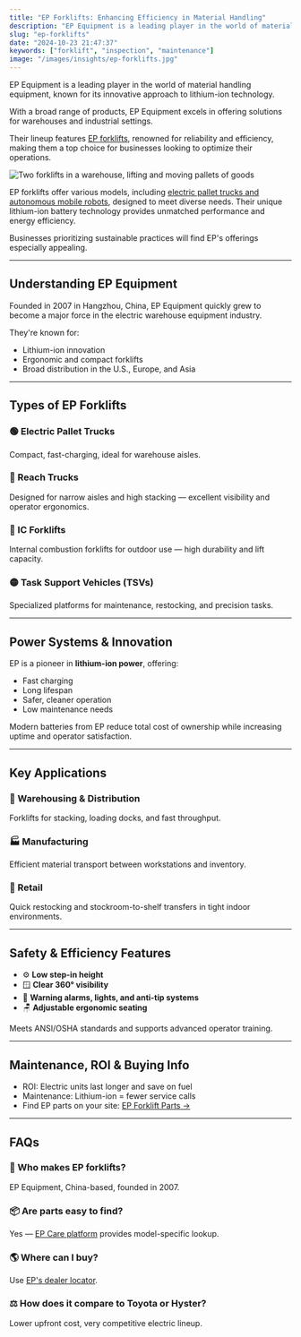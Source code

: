 ```yaml
---
title: "EP Forklifts: Enhancing Efficiency in Material Handling"
description: "EP Equipment is a leading player in the world of material handling equipment, known for its innovative approach to lithium-ion technology."
slug: "ep-forklifts"
date: "2024-10-23 21:47:37"
keywords: ["forklift", "inspection", "maintenance"]
image: "/images/insights/ep-forklifts.jpg"
---
```


EP Equipment is a leading player in the world of material handling equipment, known for its innovative approach to lithium-ion technology.

With a broad range of products, EP Equipment excels in offering solutions for warehouses and industrial settings.

Their lineup features [EP forklifts](https://translift-bendi.co.uk/ep-equipment/), renowned for reliability and efficiency, making them a top choice for businesses looking to optimize their operations.

![Two forklifts in a warehouse, lifting and moving pallets of goods](https://koala.sh/api/image/v2-kasty-88nqb.jpg?width=1216&height=832&dream)

EP forklifts offer various models, including [electric pallet trucks and autonomous mobile robots](https://ep-equipment.com/products/), designed to meet diverse needs. Their unique lithium-ion battery technology provides unmatched performance and energy efficiency.

Businesses prioritizing sustainable practices will find EP's offerings especially appealing.

---

## Understanding EP Equipment

Founded in 2007 in Hangzhou, China, EP Equipment quickly grew to become a major force in the electric warehouse equipment industry.

They're known for:
- Lithium-ion innovation
- Ergonomic and compact forklifts
- Broad distribution in the U.S., Europe, and Asia

---

## Types of EP Forklifts

### 🟢 Electric Pallet Trucks  
Compact, fast-charging, ideal for warehouse aisles.

### 🔵 Reach Trucks  
Designed for narrow aisles and high stacking — excellent visibility and operator ergonomics.

### 🔴 IC Forklifts  
Internal combustion forklifts for outdoor use — high durability and lift capacity.

### 🟡 Task Support Vehicles (TSVs)  
Specialized platforms for maintenance, restocking, and precision tasks.

---

## Power Systems & Innovation

EP is a pioneer in **lithium-ion power**, offering:

- Fast charging  
- Long lifespan  
- Safer, cleaner operation  
- Low maintenance needs  

Modern batteries from EP reduce total cost of ownership while increasing uptime and operator satisfaction.

---

## Key Applications

### 🏢 Warehousing & Distribution  
Forklifts for stacking, loading docks, and fast throughput.

### 🏭 Manufacturing  
Efficient material transport between workstations and inventory.

### 🛒 Retail  
Quick restocking and stockroom-to-shelf transfers in tight indoor environments.

---

## Safety & Efficiency Features

- ⚙️ **Low step-in height**  
- 🪟 **Clear 360° visibility**  
- 🔔 **Warning alarms, lights, and anti-tip systems**  
- 🪑 **Adjustable ergonomic seating**  

Meets ANSI/OSHA standards and supports advanced operator training.

---

## Maintenance, ROI & Buying Info

- ROI: Electric units last longer and save on fuel  
- Maintenance: Lithium-ion = fewer service calls  
- Find EP parts on your site: [EP Forklift Parts →](https://flatearthequipment.com/parts/forklift-parts/ep-forklift-parts/)

---

## FAQs

### 🔧 Who makes EP forklifts?  
EP Equipment, China-based, founded in 2007.

### 📦 Are parts easy to find?  
Yes — [EP Care platform](https://ep-forklifts.com.au/ep-care/) provides model-specific lookup.

### 🌎 Where can I buy?  
Use [EP's dealer locator](https://ep-equipment.com/en-us/).

### ⚖️ How does it compare to Toyota or Hyster?  
Lower upfront cost, very competitive electric lineup. 
